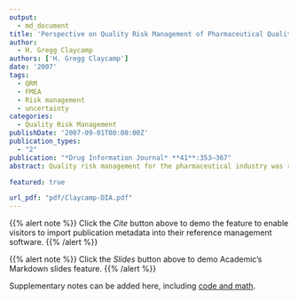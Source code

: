 ```yaml
---
output:
  - md_document
title: 'Perspective on Quality Risk Management of Pharmaceutical Quality'
author:
  - H. Gregg Claycamp
authors: ['H. Gregg Claycamp']
date: '2007'
tags:
  - QRM
  - FMEA
  - Risk management
  - uncertainty
categories:
  - Quality Risk Management
publishDate: '2007-09-01T00:00:00Z'
publication_types:
  - "2"
publication: "*Drug Information Journal* **41**:353–367"
abstract: Quality risk management for the pharmaceutical industry was recently defined in internationally harmonized guidance as a systematic process for the assessment, control, communication, and review of risks to the quality of the drug product across the product life cycle. Two overarching principles for quality risk  management are that evaluations of risk should be scientifically based and ultimately linked to risk to the patient, and the level of effort and documentation of quality risk management processes should be commensurate with the level of risk. Numerous tools for risk management come from other applied sciences and manufacturing having a longer history of risk management. The degree of quantitative sophistication among tools varies from generalized and qualitative, “high-level” tools to computationally rigorous, “low-level,” quantitative tools. Risk is described in recent guidance as a combination of the probability of occurrence of harm and the severity of that harm. Risk management always comes with uncertainty, given that it calls for  projections of the likelihood of adverse events for given severities. As a relatively new application of risk management, quality risk management can benefit from adapting existing theory and practice to pharmaceutical manufacturing.   

featured: true

url_pdf: "pdf/Claycamp-DIA.pdf"
---
```

 
{{% alert note %}}
Click the *Cite* button above to demo the feature to enable visitors to import publication metadata into their reference management software.
{{% /alert %}}

{{% alert note %}}
Click the *Slides* button above to demo Academic's Markdown slides feature.
{{% /alert %}}

Supplementary notes can be added here, including [code and math](https://sourcethemes.com/academic/docs/writing-markdown-latex/).  
